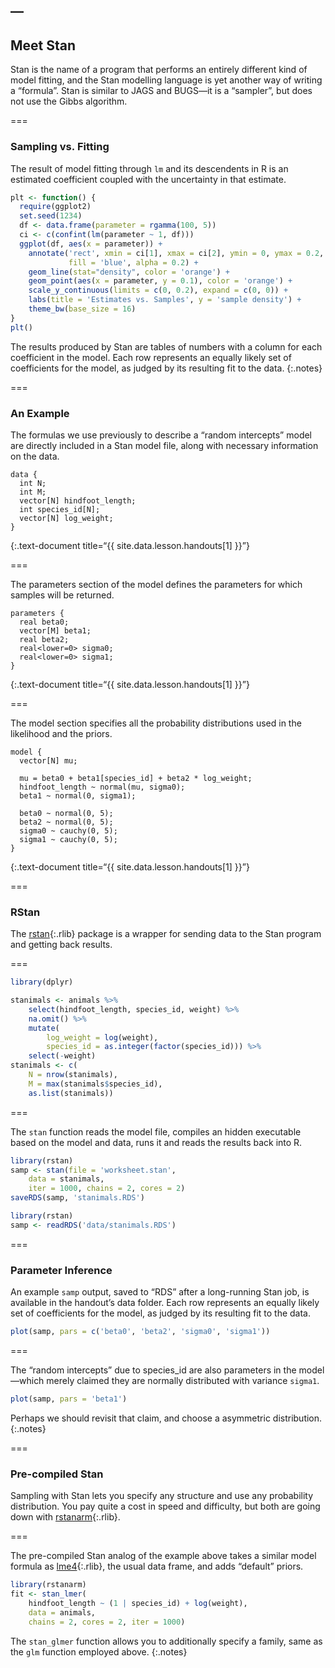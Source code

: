 ---
---

## Meet Stan

Stan is the name of a program that performs an entirely different kind of model
fitting, and the Stan modelling language is yet another way of writing a
"formula". Stan is similar to JAGS and BUGS---it is a "sampler", but does not use
the Gibbs algorithm.

===

### Sampling vs. Fitting

The result of model fitting through `lm` and its descendents in R is an estimated coefficient coupled with the uncertainty in that estimate.

```r
plt <- function() {
  require(ggplot2)
  set.seed(1234)
  df <- data.frame(parameter = rgamma(100, 5))
  ci <- c(confint(lm(parameter ~ 1, df)))
  ggplot(df, aes(x = parameter)) +
    annotate('rect', xmin = ci[1], xmax = ci[2], ymin = 0, ymax = 0.2,
             fill = 'blue', alpha = 0.2) +
    geom_line(stat="density", color = 'orange') +
    geom_point(aes(x = parameter, y = 0.1), color = 'orange') +
    scale_y_continuous(limits = c(0, 0.2), expand = c(0, 0)) +
    labs(title = 'Estimates vs. Samples', y = 'sample density') +
    theme_bw(base_size = 16)
}
plt()
```

The results produced by Stan are tables of numbers with a column for each coefficient in the model. Each row represents an equally likely set of coefficients for the model, as judged by its resulting fit to the data.
{:.notes}

===

### An Example

The formulas we use previously to describe a "random intercepts" model are
directly included in a Stan model file, along with necessary information on the
data.

```
data {
  int N;
  int M;
  vector[N] hindfoot_length;
  int species_id[N];
  vector[N] log_weight;
}
```
{:.text-document title="{{ site.data.lesson.handouts[1] }}"}

===

The parameters section of the model defines the parameters for which samples
will be returned.

```
parameters {
  real beta0;
  vector[M] beta1;
  real beta2;
  real<lower=0> sigma0;
  real<lower=0> sigma1;
}
```
{:.text-document title="{{ site.data.lesson.handouts[1] }}"}

===

The model section specifies all the probability distributions used in the
likelihood and the priors.

```
model {
  vector[N] mu;

  mu = beta0 + beta1[species_id] + beta2 * log_weight;
  hindfoot_length ~ normal(mu, sigma0);
  beta1 ~ normal(0, sigma1);

  beta0 ~ normal(0, 5);
  beta2 ~ normal(0, 5);
  sigma0 ~ cauchy(0, 5);
  sigma1 ~ cauchy(0, 5);
}
```
{:.text-document title="{{ site.data.lesson.handouts[1] }}"}

===

### RStan

The [rstan](){:.rlib} package is a wrapper for sending data to the Stan program
and getting back results.

===

```r
library(dplyr)

stanimals <- animals %>%
    select(hindfoot_length, species_id, weight) %>%
    na.omit() %>%
    mutate(
        log_weight = log(weight),
        species_id = as.integer(factor(species_id))) %>%
    select(-weight)
stanimals <- c(
    N = nrow(stanimals),
    M = max(stanimals$species_id),
    as.list(stanimals))
```

===

The `stan` function reads the model file, compiles an hidden executable based on the model and data, runs it and reads the results back into R.

```r
library(rstan)
samp <- stan(file = 'worksheet.stan',
    data = stanimals,
    iter = 1000, chains = 2, cores = 2)
saveRDS(samp, 'stanimals.RDS')
```
```r
library(rstan)
samp <- readRDS('data/stanimals.RDS')
```

===

### Parameter Inference

An example `samp` output, saved to "RDS" after a long-running Stan job, is
available in the handout's data folder. Each row represents an equally likely
set of coefficients for the model, as judged by its resulting fit to the data.

```r
plot(samp, pars = c('beta0', 'beta2', 'sigma0', 'sigma1'))
```

===

The "random intercepts" due to species_id are also parameters in the
model---which merely claimed they are normally distributed with variance
`sigma1`.

```r
plot(samp, pars = 'beta1')
```

Perhaps we should revisit that claim, and choose a asymmetric distribution.
{:.notes}

===

### Pre-compiled Stan

Sampling with Stan lets you specify any structure and use any probability
distribution. You pay quite a cost in speed and difficulty, but both are going
down with [rstanarm](){:.rlib}.

===

The pre-compiled Stan analog of the example above takes a similar model formula
as [lme4](){:.rlib}, the usual data frame, and adds "default" priors.

```r
library(rstanarm)
fit <- stan_lmer(
    hindfoot_length ~ (1 | species_id) + log(weight),
    data = animals,
    chains = 2, cores = 2, iter = 1000)
```

The `stan_glmer` function allows you to additionally specify a family, same as the `glm` function employed above.
{:.notes}
